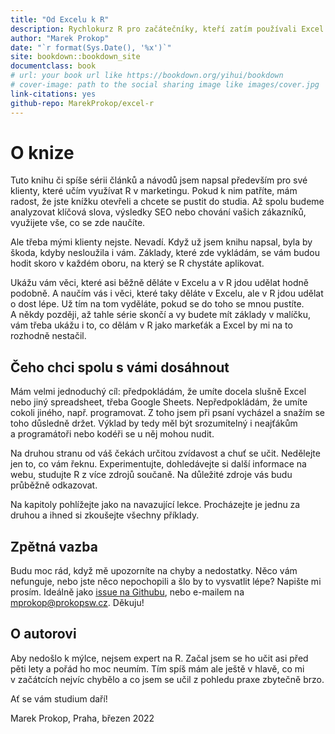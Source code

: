 ```yaml
--- 
title: "Od Excelu k R"
description: Rychlokurz R pro začátečníky, kteří zatím používali Excel nebo Google Sheets.
author: "Marek Prokop"
date: "`r format(Sys.Date(), '%x')`"
site: bookdown::bookdown_site
documentclass: book
# url: your book url like https://bookdown.org/yihui/bookdown
# cover-image: path to the social sharing image like images/cover.jpg
link-citations: yes
github-repo: MarekProkop/excel-r
---
```


# O knize {-}

Tuto knihu či spíše sérii článků a návodů jsem napsal především pro své klienty, které učím využívat R v marketingu. Pokud k nim patříte, mám radost, že jste knížku otevřeli a chcete se pustit do studia. Až spolu budeme analyzovat klíčová slova, výsledky SEO nebo chování vašich zákazníků, využijete vše, co se zde naučíte.

Ale třeba mými klienty nejste. Nevadí. Když už jsem knihu napsal, byla by škoda, kdyby nesloužila i vám. Základy, které zde vykládám, se vám budou hodit skoro v každém oboru, na který se R chystáte aplikovat.

Ukážu vám věci, které asi běžně děláte v Excelu a v R jdou udělat hodně podobně. A naučím vás i věci, které taky děláte v Excelu, ale v R jdou udělat o dost lépe. Už tím na tom vyděláte, pokud se do toho se mnou pustíte. A někdy později, až tahle série skončí a vy budete mít základy v malíčku, vám třeba ukážu i to, co dělám v R jako markeťák a Excel by mi na to rozhodně nestačil.

## Čeho chci spolu s vámi dosáhnout {-}

Mám velmi jednoduchý cíl: předpokládám, že umíte docela slušně Excel nebo jiný spreadsheet, třeba Google Sheets. Nepředpokládám, že umíte cokoli jiného, např. programovat. Z toho jsem při psaní vycházel a snažím se toho důsledně držet. Výklad by tedy měl být srozumitelný i neajťákům a programátoři nebo kodéři se u něj mohou nudit.

Na druhou stranu od váš čekách určitou zvídavost a chuť se učit. Nedělejte jen to, co vám řeknu. Experimentujte, dohledávejte si další informace na webu, studujte R z více zdrojů součaně. Na důležité zdroje vás budu průběžně odkazovat.

Na kapitoly pohlížejte jako na navazující lekce. Procházejte je jednu za druhou a ihned si zkoušejte všechny příklady.

## Zpětná vazba {-}

Budu moc rád, když mě upozorníte na chyby a nedostatky. Něco vám nefunguje, nebo jste něco nepochopili a šlo by to vysvatlit lépe? Napište mi prosím. Ideálně jako [issue na Githubu](https://github.com/MarekProkop/excel-r/issues), nebo e-mailem na [mprokop@prokopsw.cz](mailto:mprokop@prokopsw.cz). Děkuju!

## O autorovi {-}

Aby nedošlo k mýlce, nejsem expert na R. Začal jsem se ho učit asi před pěti lety a pořád ho moc neumím. Tím spíš mám ale ještě v hlavě, co mi v začátcích nejvíc chybělo a co jsem se učil z pohledu praxe zbytečně brzo.

Ať se vám studium daří!

Marek Prokop, Praha, březen 2022
